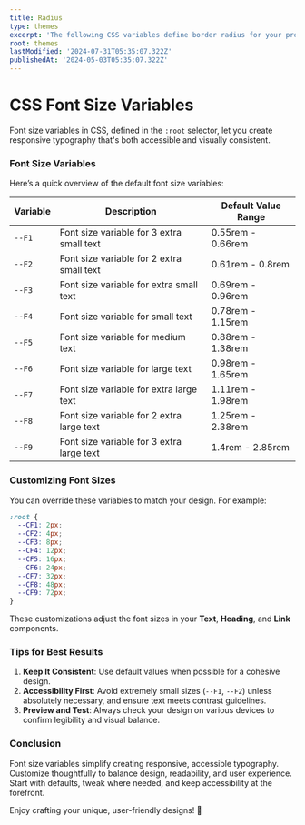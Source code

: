 ```yaml
---
title: Radius
type: themes
excerpt: 'The following CSS variables define border radius for your project. These variables are responsive and adjust dynamically based on the viewport size. If you prefer different font sizes for your project, you can customize these values according to your needs.'
root: themes
lastModified: '2024-07-31T05:35:07.322Z'
publishedAt: '2024-05-03T05:35:07.322Z'
---
```


# CSS Font Size Variables

Font size variables in CSS, defined in the `:root` selector, let you create responsive typography that's both accessible and visually consistent.

### Font Size Variables

Here’s a quick overview of the default font size variables:

| Variable | Description                               | Default Value Range |
| -------- | ----------------------------------------- | ------------------- |
| `--F1`   | Font size variable for 3 extra small text | 0.55rem - 0.66rem   |
| `--F2`   | Font size variable for 2 extra small text | 0.61rem - 0.8rem    |
| `--F3`   | Font size variable for extra small text   | 0.69rem - 0.96rem   |
| `--F4`   | Font size variable for small text         | 0.78rem - 1.15rem   |
| `--F5`   | Font size variable for medium text        | 0.88rem - 1.38rem   |
| `--F6`   | Font size variable for large text         | 0.98rem - 1.65rem   |
| `--F7`   | Font size variable for extra large text   | 1.11rem - 1.98rem   |
| `--F8`   | Font size variable for 2 extra large text | 1.25rem - 2.38rem   |
| `--F9`   | Font size variable for 3 extra large text | 1.4rem - 2.85rem    |

### Customizing Font Sizes

You can override these variables to match your design. For example:

<Alert
  color="w"
  title="Caution"
  variant="soft"
  message="Customizing font using the `--CF*` variables may impact the responsive layout. Default values utilize the `clamp` function to adapt spacing based on viewport size, maintaining proportions and alignment. Modifying these values might result in spacing inconsistencies."
/>

```css
:root {
  --CF1: 2px;
  --CF2: 4px;
  --CF3: 8px;
  --CF4: 12px;
  --CF5: 16px;
  --CF6: 24px;
  --CF7: 32px;
  --CF8: 48px;
  --CF9: 72px;
}
```

These customizations adjust the font sizes in your **Text**, **Heading**, and **Link** components.

### Tips for Best Results

1. **Keep It Consistent**: Use default values when possible for a cohesive design.
2. **Accessibility First**: Avoid extremely small sizes (`--F1`, `--F2`) unless absolutely necessary, and ensure text meets contrast guidelines.
3. **Preview and Test**: Always check your design on various devices to confirm legibility and visual balance.

### Conclusion

Font size variables simplify creating responsive, accessible typography. Customize thoughtfully to balance design, readability, and user experience. Start with defaults, tweak where needed, and keep accessibility at the forefront.

Enjoy crafting your unique, user-friendly designs! 🎨
